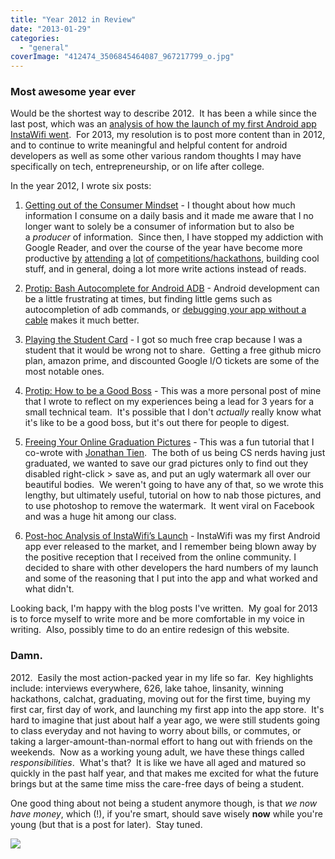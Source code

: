 ```yaml
---
title: "Year 2012 in Review"
date: "2013-01-29"
categories: 
  - "general"
coverImage: "412474_3506845464087_967217799_o.jpg"
---
```


### Most awesome year ever

Would be the shortest way to describe 2012.  It has been a while since the last post, which was an [analysis of how the launch of my first Android app InstaWifi went](http://www.jessechen.net/blog/post-hoc-analysis-of-instawifis-launch/).  For 2013, my resolution is to post more content than in 2012, and to continue to write meaningful and helpful content for android developers as well as some other various random thoughts I may have specifically on tech, entrepreneurship, or on life after college.

In the year 2012, I wrote six posts:

1. [Getting out of the Consumer Mindset](http://www.jessechen.net/blog/getting-out-of-the-consumer-mindset/) - I thought about how much information I consume on a daily basis and it made me aware that I no longer want to solely be a consumer of information but to also be a _producer_ of information.  Since then, I have stopped my addiction with Google Reader, and over the course of the year have become more productive [by](https://www.facebook.com/jesselchen/timeline/story?ut=32&wstart=1317452400&wend=1320130799&hash=2549244804669&pagefilter=3&ustart=1) [attending](https://www.facebook.com/jesselchen/timeline/story?ut=32&wstart=1322726400&wend=1325404799&hash=2549269365283&pagefilter=3&ustart=1) [a](https://www.facebook.com/jesselchen/timeline/story?ut=32&wstart=1328083200&wend=1330588799&hash=2878227269025&pagefilter=3&ustart=1) [lot](https://www.facebook.com/jesselchen/timeline/story?ut=32&wstart=1330588800&wend=1333263599&hash=3156775512557&pagefilter=3&ustart=1) [of](https://www.facebook.com/jesselchen/timeline/story?ut=32&wstart=1322726400&wend=1325404799&hash=3911889789942&pagefilter=3&ustart=1) [competitions/hackathons](https://www.facebook.com/jesselchen/timeline/story?ut=32&wstart=1333263600&wend=1335855599&hash=3339662084607&pagefilter=3&ustart=1), building cool stuff, and in general, doing a lot more write actions instead of reads.
2. [Protip: Bash Autocomplete for Android ADB](http://www.jessechen.net/blog/protip-bash-autocomplete-for-android-adb/) - Android development can be a little frustrating at times, but finding little gems such as autocompletion of adb commands, or [debugging your app without a cable](http://www.jessechen.net/blog/debugging-your-android-app-wirelessly-on-an-android-smartphone/) makes it much better.
    
3. [Playing the Student Card](http://www.jessechen.net/blog/playing-the-student-card/) - I got so much free crap because I was a student that it would be wrong not to share.  Getting a free github micro plan, amazon prime, and discounted Google I/O tickets are some of the most notable ones.
    
4. [Protip: How to be a Good Boss](http://www.jessechen.net/blog/protip-how-to-be-a-good-boss/) - This was a more personal post of mine that I wrote to reflect on my experiences being a lead for 3 years for a small technical team.  It's possible that I don't _actually_ really know what it's like to be a good boss, but it's out there for people to digest.
    
5. [Freeing Your Online Graduation Pictures](http://www.jessechen.net/blog/freeing-your-online-graduation-pictures/) - This was a fun tutorial that I co-wrote with [Jonathan Tien](http://www.ocf.berkeley.edu/~jotien/portfolio/).  The both of us being CS nerds having just graduated, we wanted to save our grad pictures only to find out they disabled right-click > save as, and put an ugly watermark all over our beautiful bodies.  We weren't going to have any of that, so we wrote this lengthy, but ultimately useful, tutorial on how to nab those pictures, and to use photoshop to remove the watermark.  It went viral on Facebook and was a huge hit among our class.
    
6. [Post-hoc Analysis of InstaWifi’s Launch](http://www.jessechen.net/blog/post-hoc-analysis-of-instawifis-launch/) - InstaWifi was my first Android app ever released to the market, and I remember being blown away by the positive reception that I received from the online community. I decided to share with other developers the hard numbers of my launch and some of the reasoning that I put into the app and what worked and what didn't.
    

Looking back, I'm happy with the blog posts I've written.  My goal for 2013 is to force myself to write more and be more comfortable in my voice in writing.  Also, possibly time to do an entire redesign of this website.

### Damn.

2012\.  Easily the most action-packed year in my life so far.  Key highlights include: interviews everywhere, 626, lake tahoe, linsanity, winning hackathons, calchat, graduating, moving out for the first time, buying my first car, first day of work, and launching my first app into the app store.  It's hard to imagine that just about half a year ago, we were still students going to class everyday and not having to worry about bills, or commutes, or taking a larger-amount-than-normal effort to hang out with friends on the weekends.  Now as a working young adult, we have these things called _responsibilities_.  What's that?  It is like we have all aged and matured so quickly in the past half year, and that makes me excited for what the future brings but at the same time miss the care-free days of being a student.

One good thing about not being a student anymore though, is that _we now have money_, which (!), if you're smart, should save wisely **now** while you're young (but that is a post for later).  Stay tuned.

![](images/36el9h.jpg)
